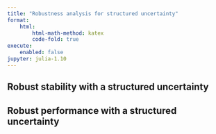 ```yaml
---
title: "Robustness analysis for structured uncertainty"
format:
    html:
        html-math-method: katex
        code-fold: true
execute:
    enabled: false
jupyter: julia-1.10
---
```


## Robust stability with a structured uncertainty

## Robust performance with a structured uncertainty